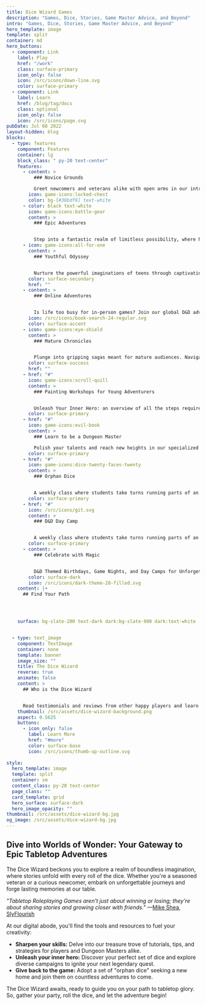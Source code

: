 ```yaml
---
title: Dice Wizard Games
description: "Games, Dice, Stories, Game Master Advice, and Beyond"
intro: "Games, Dice, Stories, Game Master Advice, and Beyond"
hero_template: image
template: split
container: md
hero_buttons:
  - component: Link
    label: Play
    href: "/work"
    class: surface-primary
    icon_only: false
    icon: /src/icons/down-line.svg
    color: surface-primary
  - component: Link
    label: Learn
    href: /blog/tag/docs
    class: optional
    icon_only: false
    icon: /src/icons/page.svg
pubDate: Jul 08 2022
layout-hidden: blog
blocks:
  - type: features
    component: Features
    container: lg
    block_class: " py-20 text-center"
    features:
      - content: >
          ### Novice Grounds 

          Greet newcomers and veterans alike with open arms in our introductory games. Build confidence and sharpen your skills as you embark on unforgettable journeys.
        icon: game-icons:locked-chest
        color: bg-[#38bdf8] text-white 
      - color: black text-white
        icon: game-icons:battle-gear
        content: >
          ### Epic Adventures


          Step into a fantastic realm of limitless possibility, where heroes rise and legends are born. Discover the variety of adventures we offer, suitable for players of all ages and experience levels.
      - icon: game-icons:all-for-one
        content: >
          ### Youthful Odyssey


          Nurture the powerful imaginations of teens through captivating tales and relatable characters. Watch as friendships bloom and young heroes shine in our adolescent expeditions.
        color: surface-secondary
        href: ""
      - content: >
          ### Online Adventures


          Is life too busy for in-person games? Join our global D&D adventures, played on FoundryVTT, the official online platform for both D&D and pathfinder2. Registration ensures players are grouped into age-appropriate adventuring parties for a safe and enjoyable experience.
        icon: /src/icons/book-search-24-regular.svg
        color: surface-accent
      - icon: game-icons:eye-shield
        content: >
          ### Mature Chronicles


          Plunge into gripping sagas meant for mature audiences. Navigate dangerous landscapes, confront adversaries, and face moral quandaries in our 18+ storylines.
        color: surface-success
        href: ""
      - href: "#"
        icon: game-icons:scroll-quill
        content: >
          ### Painting Workshops for Young Adventurers


          Unleash Your Inner Hero: an overview of all the steps required to create a professional table top ready model. A 5-week course, aimed primarily at ages 12-17.
        color: surface-primary
      - href: "#"
        icon: game-icons:evil-book
        content: >
          ### Learn to be a Dungeon Master

          Polish your talents and reach new heights in our specialized workshops. Craft breathtaking miniatures or don the mantle of the illustrious Game Master with our step-by-step programs.
        color: surface-primary
      - href: "#"
        icon: game-icons:dice-twenty-faces-twenty
        content: >
          ### Orphan Dice


          A weekly class where students take turns running parts of an adventure.
        color: surface-primary
      - href: "#"
        icon: /src/icons/git.svg
        content: >
          ### D&D Day Camp


          A weekly class where students take turns running parts of an adventure.
        color: surface-primary
      - content: >
          ### Celebrate with Magic


          D&D Themed Birthdays, Game Nights, and Day Camps for Unforgettable Gatherings
        color: surface-dark
        icon: /src/icons/dark-theme-20-filled.svg
    content: |+
      ## Find Your Path




    surface: bg-slate-200 text-dark dark:bg-slate-900 dark:text-white


  - type: text_image
    component: TextImage
    container: none
    template: banner
    image_size: ""
    title: The Dice Wizard
    reverse: true
    animate: false
    content: >
      ## Who is the Dice Wizard


      Read testimonials and reviews from other happy players and learn how the Dice Wizard gained all his levels of experience
    thumbnail: /src/assets/dice-wizard-background.png
    aspect: 0.5625
    buttons:
      - icon_only: false
        label: Learn More
        href: "#more"
        color: surface-base
        icon: /src/icons/thumb-up-outline.svg
 
style:
  hero_template: image
  template: split
  container: sm
  content_class: py-20 text-center
  page_class: ""
  card_template: grid
  hero_surface: surface-dark
  hero_image_opacity: ""
thumbnail: /src/assets/dice-wizard-bg.jpg
og_image: /src/assets/dice-wizard-bg.jpg
---
```


## Dive into Worlds of Wonder: Your Gateway to Epic Tabletop Adventures

The Dice Wizard beckons you to explore a realm of boundless imagination, where stories unfold with every roll of the dice. Whether you're a seasoned veteran or a curious newcomer, embark on unforgettable journeys and forge lasting memories at our table.

*"Tabletop Roleplaying Games aren’t just about winning or losing; they’re about sharing stories and growing closer with friends."* —[Mike Shea, SlyFlourish](https://www.slyflourish.com/)

At our digital abode, you'll find the tools and resources to fuel your creativity:

* **Sharpen your skills:** Delve into our treasure trove of tutorials, tips, and strategies for players and Dungeon Masters alike.
* **Unleash your inner hero:** Discover your perfect set of dice and explore diverse campaigns to ignite your next legendary quest.
* **Give back to the game:** Adopt a set of "orphan dice" seeking a new home and join them on countless adventures to come.

The Dice Wizard awaits, ready to guide you on your path to tabletop glory. So, gather your party, roll the dice, and let the adventure begin!

